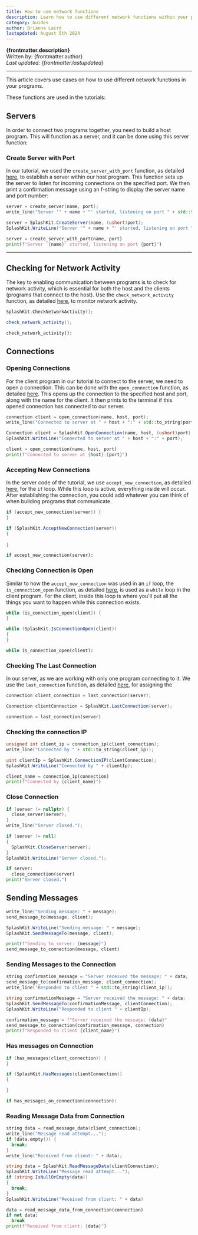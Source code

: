 ```yaml
---
title: How to use network functions
description: Learn how to use different network functions within your programs.
category: Guides
author: Brianna Laird
lastupdated: August 5th 2024
---
```



**{frontmatter.description}**  
Written by: {frontmatter.author}  
_Last updated: {frontmatter.lastupdated}_

---

This article covers use cases on how to use different network functions in your programs.

These functions are used in the tutorials:

## Servers

In order to connect two programs together, you need to build a host program. This will function as a server, and it can be done using this server function:

### Create Server with Port

In our tutorial, we used the `create_server_with_port` function, as detailed [here](/api/networking/#create-server), to establish a server within our host program. This function sets up the server to listen for incoming connections on the specified port. We then print a confirmation message using an f-string to display the server name and port number:

<Tabs syncKey="code-language">
  <TabItem label="C++">

```cpp
server = create_server(name, port);
write_line("Server '" + name + "' started, listening on port " + std::to_string(port));
```

  </TabItem>
  <TabItem label="C#">

```csharp
server = SplashKit.CreateServer(name, (ushort)port);
SplashKit.WriteLine("Server '" + name + "' started, listening on port " + port);
```

  </TabItem>
  <TabItem label="Python">

```python
server = create_server_with_port(name, port)
print(f"Server '{name}' started, listening on port {port}")
```

  </TabItem>
</Tabs>

---

## Checking for Network Activity

The key to enabling communication between programs is to check for network activity, which is essential for both the host and the clients (programs that connect to the host). Use the `check_network_activity` function, as detailed [here](/api/networking/#check-network-activity), to monitor network activity.

<Tabs syncKey="code-language">
  <TabItem label="C++">

```cpp
SplashKit.CheckNetworkActivity();
```

  </TabItem>
  <TabItem label="C#">

```csharp
check_network_activity();
```

  </TabItem>
  <TabItem label="Python">

```python
check_network_activity():
```

  </TabItem>
</Tabs>

## Connections

### Opening Connections

For the client program in our tutorial to connect to the server, we need to open a connection. This can be done with the `open_connection` function, as detailed [here](/api/networking/#open-connection). This opens up the connection to the specified host and port, along with the name for the client. It then prints to the terminal if this opened connection has connected to our server.

<Tabs syncKey="code-language">
  <TabItem label="C++">

```cpp
connection client = open_connection(name, host, port);
write_line("Connected to server at " + host + ":" + std::to_string(port));
```

  </TabItem>
  <TabItem label="C#">

```csharp
Connection client = SplashKit.OpenConnection(name, host, (ushort)port);
SplashKit.WriteLine("Connected to server at " + host + ":" + port);
```

  </TabItem>
  <TabItem label="Python">

```python
client = open_connection(name, host, port)
print(f"Connected to server at {host}:{port}")
```

  </TabItem>
</Tabs>

### Accepting New Connections

In the server code of the tutorial, we use `accept_new_connection`, as detailed [here](/api/networking/#accept-new-connection), for the `if` loop. While this loop is active, everything inside will occur. After establishing the connection, you could add whatever you can think of when building programs that communicate.

<Tabs syncKey="code-language">
  <TabItem label="C++">

```cpp
if (accept_new_connection(server)) {
}
```

  </TabItem>
  <TabItem label="C#">

```csharp
if (SplashKit.AcceptNewConnection(server))
{
  
}
```

  </TabItem>
  <TabItem label="Python">

```python
if accept_new_connection(server):
```

  </TabItem>
</Tabs>

### Checking Connection is Open

Similar to how the `accept_new_connection` was used in an `if` loop, the `is_connection_open` function, as detailed [here](/api/networking/#is-connection-open), is used as a `while` loop in the client program. For the client, inside this loop is where you'll put all the things you want to happen while this connection exists.

<Tabs syncKey="code-language">
  <TabItem label="C++">

```cpp
while (is_connection_open(client)) {
}
```

  </TabItem>
  <TabItem label="C#">

```csharp
while (SplashKit.IsConnectionOpen(client))
{
}
```

  </TabItem>
  <TabItem label="Python">

```python
while is_connection_open(client):
```

  </TabItem>
</Tabs>

### Checking The Last Connection

In our server, as we are working with only one program connecting to it. We use the `last_connection` function, as detailed [here](https://splashkit.io/api/networking/#last-connection), for assigning the 

<Tabs syncKey="code-language">
  <TabItem label="C++">

```cpp
connection client_connection = last_connection(server);
```

  </TabItem>
  <TabItem label="C#">

```csharp
Connection clientConnection = SplashKit.LastConnection(server);
```

  </TabItem>
  <TabItem label="Python">

```python
connection = last_connection(server)
```

  </TabItem>
</Tabs>

### Checking the connection IP

<Tabs syncKey="code-language">
  <TabItem label="C++">

```cpp
unsigned int client_ip = connection_ip(client_connection);
write_line("Connected by " + std::to_string(client_ip));
```

  </TabItem>
  <TabItem label="C#">

```csharp
uint clientIp = SplashKit.ConnectionIP(clientConnection);
SplashKit.WriteLine("Connected by " + clientIp);
```

  </TabItem>
  <TabItem label="Python">

```python
client_name = connection_ip(connection)
print(f"Connected by {client_name}")
```

  </TabItem>
</Tabs>

### Close Connection

<Tabs syncKey="code-language">
  <TabItem label="C++">

```cpp
if (server != nullptr) {
  close_server(server);
}
write_line("Server closed.");
```

  </TabItem>
  <TabItem label="C#">

```csharp
if (server != null)
{
  SplashKit.CloseServer(server);
}
SplashKit.WriteLine("Server closed.");
```

  </TabItem>
  <TabItem label="Python">

```python
if server:
  close_connection(server)
print("Server closed.")
```

  </TabItem>
</Tabs>

## Sending Messages

<Tabs syncKey="code-language">
  <TabItem label="C++">

```cpp
write_line("Sending message: " + message);
send_message_to(message, client);
```

  </TabItem>
  <TabItem label="C#">

```csharp
SplashKit.WriteLine("Sending message: " + message);
SplashKit.SendMessageTo(message, client);
```

  </TabItem>
  <TabItem label="Python">

```python
print(f"Sending to server: {message}")
send_message_to_connection(message, client)
```

  </TabItem>
</Tabs>

### Sending Messages to the Connection

<Tabs syncKey="code-language">
  <TabItem label="C++">

```cpp
string confirmation_message = "Server received the message: " + data;
send_message_to(confirmation_message, client_connection);
write_line("Responded to client " + std::to_string(client_ip));
```

  </TabItem>
  <TabItem label="C#">

```csharp
string confirmationMessage = "Server received the message: " + data;
SplashKit.SendMessageTo(confirmationMessage, clientConnection);
SplashKit.WriteLine("Responded to client " + clientIp);
```

  </TabItem>
  <TabItem label="Python">

```python
confirmation_message = f"Server received the message: {data}"
send_message_to_connection(confirmation_message, connection)
print(f"Responded to client {client_name}")
```

  </TabItem>
</Tabs>

### Has messages on Connection

<Tabs syncKey="code-language">
  <TabItem label="C++">

```cpp
if (has_messages(client_connection)) {
}
```

  </TabItem>
  <TabItem label="C#">

```csharp
if (SplashKit.HasMessages(clientConnection))
{

}
```

  </TabItem>
  <TabItem label="Python">

```python
if has_messages_on_connection(connection):
```

  </TabItem>
</Tabs>


### Reading Message Data from Connection

<Tabs syncKey="code-language">
  <TabItem label="C++">

```cpp
string data = read_message_data(client_connection);
write_line("Message read attempt...");
if (data.empty()) {
  break;
}
write_line("Received from client: " + data);
```

  </TabItem>
  <TabItem label="C#">

```csharp
string data = SplashKit.ReadMessageData(clientConnection);
SplashKit.WriteLine("Message read attempt...");
if (string.IsNullOrEmpty(data))
{
  break;
}
SplashKit.WriteLine("Received from client: " + data)
```

  </TabItem>
  <TabItem label="Python">

```python
data = read_message_data_from_connection(connection)
if not data:
  break
print(f"Received from client: {data}")
```

  </TabItem>
</Tabs>